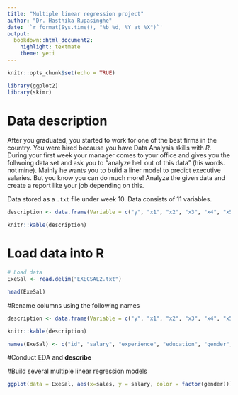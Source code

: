 ```yaml
---
title: "Multiple linear regression project"
author: "Dr. Hasthika Rupasinghe"
date: '`r format(Sys.time(), "%b %d, %Y at %X")`'
output:
  bookdown::html_document2:
    highlight: textmate
    theme: yeti
---
```


```r
knitr::opts_chunk$set(echo = TRUE)

library(ggplot2)
library(skimr)
```

# Data description

After you graduated, you started to work for one of the best firms in the country. You were hired because you have Data Analysis skills with $R$. During your first week your manager comes to your office and gives you the follwoing data set and ask you to "analyze hell out of this data" (his words. not mine). Mainly he wants you to bulid a liner model to predict executive salaries. But you know you can do much more! Analyze the given data and create a report like your job depending on this. 


Data stored as a `.txt` file under week 10. Data consists of 11 variables. 

```r
description <- data.frame(Variable = c("y", "x1", "x2", "x3", "x4", "x5", "x6", "x7", "x8", "x9", "x10"), Description = c("Salary of executive", "Experience (in years)", "Education (in years)","Gender (1 if male 0 if female)" ,"Number of employees supervised", "Corporate assets (in millions of USD)", "Board member (1 if yes, 0 if no)", "Age (in years)", "Company profits (in millions of USD)", "Has international responsibility (1 if yes, 0 if no)", "Company's total sales (in millions of USD)"))

knitr::kable(description)
```

# Load data into R

```r
# Load data
ExeSal <- read.delim("EXECSAL2.txt")

head(ExeSal)
```


#Rename columns using the following names

```r
description <- data.frame(Variable = c("y", "x1", "x2", "x3", "x4", "x5", "x6", "x7", "x8", "x9", "x10"), Names = c( "salary", "experience", "education", "gender", "emps_sup", "assets", "board_mb", "age", "profit", "int_res", "sales"), Description = c("Salary of executive", "Experience (in years)", "Education (in years)","Gender (1 if male 0 if female)" ,"Number of employees supervised", "Corporate assets (in millions of USD)", "Board member (1 if yes, 0 if no)", "Age (in years)", "Company profits (in millions of USD)", "Has international responsibility (1 if yes, 0 if no)", "Company's total sales (in millions of USD)"))

knitr::kable(description)
```

```r
names(ExeSal) <- c("id", "salary", "experience", "education", "gender", "emps_sup", "assets", "board_mb", "age", "profit", "int_res", "sales")
```


#Conduct EDA and **describe**

#Build several multiple linear regression models

```r
ggplot(data = ExeSal, aes(x=sales, y = salary, color = factor(gender))) + geom_point() + geom_smooth(method = "lm")
```


